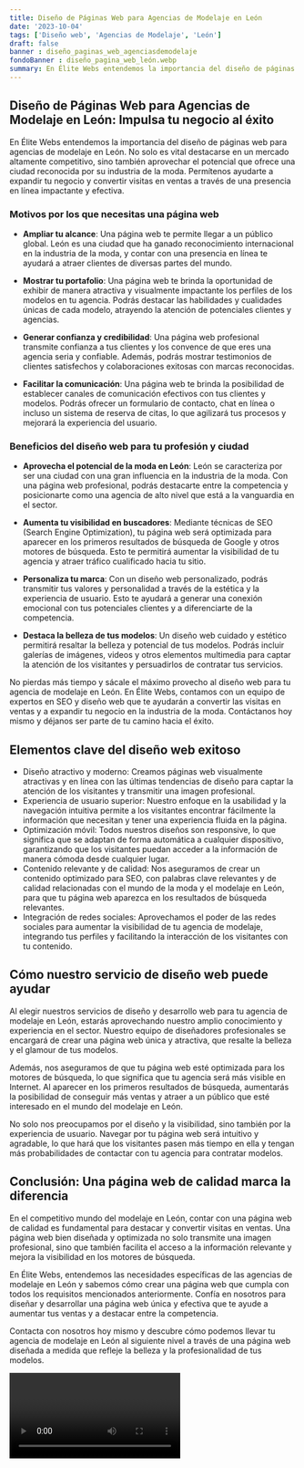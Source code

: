```yaml
---
title: Diseño de Páginas Web para Agencias de Modelaje en León
date: '2023-10-04'
tags: ['Diseño web', 'Agencias de Modelaje', 'León']
draft: false
banner : diseño_paginas_web_agenciasdemodelaje
fondoBanner : diseño_pagina_web_león.webp
summary: En Élite Webs entendemos la importancia del diseño de páginas web para agencias de modelaje en León. No solo es vital destacarse en un mercado altamente competitivo, sino también aprovechar el potencial que ofrece una ciudad reconocida por su industria de la moda. Permítenos ayudarte a expandir tu negocio y convertir visitas en ventas a través de una presencia en línea impactante y efectiva.
---
```


## Diseño de Páginas Web para Agencias de Modelaje en León: Impulsa tu negocio al éxito

En Élite Webs entendemos la importancia del diseño de páginas web para agencias de modelaje en León. No solo es vital destacarse en un mercado altamente competitivo, sino también aprovechar el potencial que ofrece una ciudad reconocida por su industria de la moda. Permítenos ayudarte a expandir tu negocio y convertir visitas en ventas a través de una presencia en línea impactante y efectiva.

### Motivos por los que necesitas una página web

- **Ampliar tu alcance**: Una página web te permite llegar a un público global. León es una ciudad que ha ganado reconocimiento internacional en la industria de la moda, y contar con una presencia en línea te ayudará a atraer clientes de diversas partes del mundo.

- **Mostrar tu portafolio**: Una página web te brinda la oportunidad de exhibir de manera atractiva y visualmente impactante los perfiles de los modelos en tu agencia. Podrás destacar las habilidades y cualidades únicas de cada modelo, atrayendo la atención de potenciales clientes y agencias.

- **Generar confianza y credibilidad**: Una página web profesional transmite confianza a tus clientes y los convence de que eres una agencia seria y confiable. Además, podrás mostrar testimonios de clientes satisfechos y colaboraciones exitosas con marcas reconocidas.

- **Facilitar la comunicación**: Una página web te brinda la posibilidad de establecer canales de comunicación efectivos con tus clientes y modelos. Podrás ofrecer un formulario de contacto, chat en línea o incluso un sistema de reserva de citas, lo que agilizará tus procesos y mejorará la experiencia del usuario.

### Beneficios del diseño web para tu profesión y ciudad

- **Aprovecha el potencial de la moda en León**: León se caracteriza por ser una ciudad con una gran influencia en la industria de la moda. Con una página web profesional, podrás destacarte entre la competencia y posicionarte como una agencia de alto nivel que está a la vanguardia en el sector.

- **Aumenta tu visibilidad en buscadores**: Mediante técnicas de SEO (Search Engine Optimization), tu página web será optimizada para aparecer en los primeros resultados de búsqueda de Google y otros motores de búsqueda. Esto te permitirá aumentar la visibilidad de tu agencia y atraer tráfico cualificado hacia tu sitio.

- **Personaliza tu marca**: Con un diseño web personalizado, podrás transmitir tus valores y personalidad a través de la estética y la experiencia de usuario. Esto te ayudará a generar una conexión emocional con tus potenciales clientes y a diferenciarte de la competencia.

- **Destaca la belleza de tus modelos**: Un diseño web cuidado y estético permitirá resaltar la belleza y potencial de tus modelos. Podrás incluir galerías de imágenes, videos y otros elementos multimedia para captar la atención de los visitantes y persuadirlos de contratar tus servicios.

No pierdas más tiempo y sácale el máximo provecho al diseño web para tu agencia de modelaje en León. En Élite Webs, contamos con un equipo de expertos en SEO y diseño web que te ayudarán a convertir las visitas en ventas y a expandir tu negocio en la industria de la moda. Contáctanos hoy mismo y déjanos ser parte de tu camino hacia el éxito.

<GifSeo />

<Cta />

## Elementos clave del diseño web exitoso

- Diseño atractivo y moderno: Creamos páginas web visualmente atractivas y en línea con las últimas tendencias de diseño para captar la atención de los visitantes y transmitir una imagen profesional.
- Experiencia de usuario superior: Nuestro enfoque en la usabilidad y la navegación intuitiva permite a los visitantes encontrar fácilmente la información que necesitan y tener una experiencia fluida en la página.
- Optimización móvil: Todos nuestros diseños son responsive, lo que significa que se adaptan de forma automática a cualquier dispositivo, garantizando que los visitantes puedan acceder a la información de manera cómoda desde cualquier lugar.
- Contenido relevante y de calidad: Nos aseguramos de crear un contenido optimizado para SEO, con palabras clave relevantes y de calidad relacionadas con el mundo de la moda y el modelaje en León, para que tu página web aparezca en los resultados de búsqueda relevantes.
- Integración de redes sociales: Aprovechamos el poder de las redes sociales para aumentar la visibilidad de tu agencia de modelaje, integrando tus perfiles y facilitando la interacción de los visitantes con tu contenido.

## Cómo nuestro servicio de diseño web puede ayudar

Al elegir nuestros servicios de diseño y desarrollo web para tu agencia de modelaje en León, estarás aprovechando nuestro amplio conocimiento y experiencia en el sector. Nuestro equipo de diseñadores profesionales se encargará de crear una página web única y atractiva, que resalte la belleza y el glamour de tus modelos.

Además, nos aseguramos de que tu página web esté optimizada para los motores de búsqueda, lo que significa que tu agencia será más visible en Internet. Al aparecer en los primeros resultados de búsqueda, aumentarás la posibilidad de conseguir más ventas y atraer a un público que esté interesado en el mundo del modelaje en León.

No solo nos preocupamos por el diseño y la visibilidad, sino también por la experiencia de usuario. Navegar por tu página web será intuitivo y agradable, lo que hará que los visitantes pasen más tiempo en ella y tengan más probabilidades de contactar con tu agencia para contratar modelos. 

## Conclusión: Una página web de calidad marca la diferencia

En el competitivo mundo del modelaje en León, contar con una página web de calidad es fundamental para destacar y convertir visitas en ventas. Una página web bien diseñada y optimizada no solo transmite una imagen profesional, sino que también facilita el acceso a la información relevante y mejora la visibilidad en los motores de búsqueda.

En Élite Webs, entendemos las necesidades específicas de las agencias de modelaje en León y sabemos cómo crear una página web que cumpla con todos los requisitos mencionados anteriormente. Confía en nosotros para diseñar y desarrollar una página web única y efectiva que te ayude a aumentar tus ventas y a destacar entre la competencia.

Contacta con nosotros hoy mismo y descubre cómo podemos llevar tu agencia de modelaje en León al siguiente nivel a través de una página web diseñada a medida que refleje la belleza y la profesionalidad de tus modelos.

<Video />

<CtaBot job='Agencias de Modelaje' city='León'/>

<Gmaps query='León+españa+maps' />